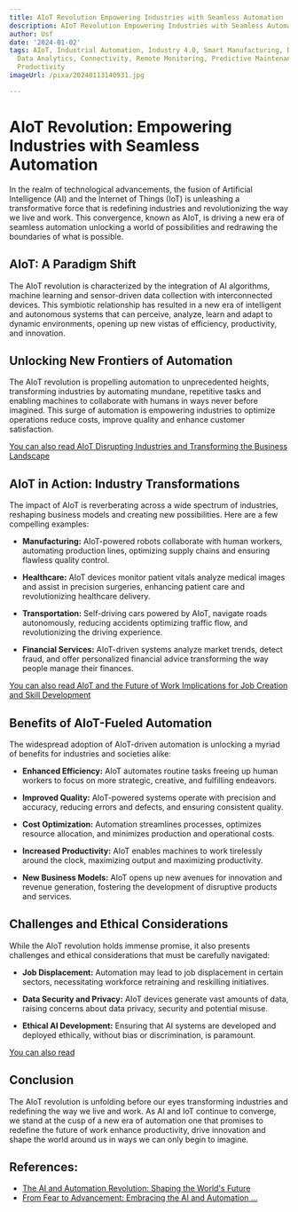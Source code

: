 ```yaml
---
title: AIoT Revolution Empowering Industries with Seamless Automation
description: AIoT Revolution Empowering Industries with Seamless Automation
author: Usf
date: '2024-01-02'
tags: AIoT, Industrial Automation, Industry 4.0, Smart Manufacturing, Digital Transformation,
  Data Analytics, Connectivity, Remote Monitoring, Predictive Maintenance, Efficiency,
  Productivity
imageUrl: /pixa/20240113140931.jpg

---
```

# AIoT Revolution: Empowering Industries with  Seamless Automation

In  the realm of  technological advancements, the fusion of Artificial Intelligence (AI) and the Internet of Things (IoT) is unleashing a transformative force that is redefining industries and revolutionizing the way we live and work. This convergence, known as AIoT, is driving a new era  of seamless automation  unlocking  a world of possibilities and redrawing the boundaries of what is possible.

## AIoT: A Paradigm Shift

The AIoT revolution is characterized by the integration of AI  algorithms, machine learning and sensor-driven  data collection with interconnected devices. This  symbiotic relationship has resulted in a new era of intelligent and autonomous systems  that can perceive, analyze, learn and adapt to dynamic environments,  opening up  new vistas of efficiency, productivity, and innovation.

## Unlocking New  Frontiers  of Automation

The AIoT  revolution is propelling automation to unprecedented heights, transforming industries by automating mundane, repetitive tasks and enabling machines to collaborate with humans in ways never before imagined. This surge of automation is empowering industries to optimize operations reduce costs, improve quality and enhance customer satisfaction.

[You can also read AIoT Disrupting Industries  and Transforming the Business Landscape](AIoT%20Disrupting%20Industries%20and%20Transforming%20the%20Business%20Landscape)


## AIoT in Action: Industry  Transformations

The impact  of AIoT is reverberating across  a wide spectrum of  industries, reshaping business  models  and creating new possibilities. Here are a few compelling examples:

- **Manufacturing:**  AIoT-powered robots  collaborate with human workers, automating production lines, optimizing supply chains and ensuring flawless quality control.

- **Healthcare:** AIoT devices monitor patient vitals analyze medical images and  assist in  precision surgeries, enhancing patient care and revolutionizing healthcare  delivery.

- **Transportation:**  Self-driving cars powered by AIoT, navigate roads autonomously, reducing accidents optimizing  traffic flow,  and revolutionizing the driving experience.

- **Financial Services:** AIoT-driven systems analyze market trends, detect fraud, and offer personalized  financial advice transforming the  way people manage their finances.

[You can also read  AIoT and the Future of Work Implications for Job Creation and Skill Development](AIoT%20and%20the%20Future%20of%20Work%20Implications%20for%20Job%20Creation%20and%20Skill%20Development)


## Benefits of AIoT-Fueled Automation

The widespread adoption of AIoT-driven  automation is unlocking a myriad of  benefits for industries and societies alike:

-  **Enhanced Efficiency:** AIoT automates routine tasks  freeing up human  workers to focus on more strategic, creative, and fulfilling endeavors.

- **Improved Quality:** AIoT-powered systems operate  with precision and accuracy, reducing errors and defects, and ensuring consistent quality.

- **Cost Optimization:** Automation streamlines processes, optimizes  resource allocation, and minimizes production and operational  costs.

- **Increased Productivity:** AIoT enables  machines to work tirelessly around the  clock, maximizing output and maximizing productivity.

-  **New Business Models:** AIoT opens up new avenues for innovation and revenue generation, fostering the development of disruptive products and services.

## Challenges and Ethical Considerations

While the AIoT revolution holds immense promise, it also presents challenges and ethical considerations that must be carefully navigated:

- **Job Displacement:** Automation may lead to job displacement in certain sectors, necessitating workforce retraining and reskilling initiatives.

- **Data Security and Privacy:** AIoT  devices generate vast amounts of data, raising concerns about data privacy, security  and potential misuse.

- **Ethical  AI  Development:** Ensuring that AI  systems are developed and deployed ethically, without bias or discrimination, is paramount.

[You can also read ]()


## Conclusion

The AIoT revolution is unfolding before our eyes transforming industries and  redefining the way we live and work. As AI and IoT continue  to converge, we stand at  the cusp of a new era of automation one that promises to redefine the future of work enhance productivity, drive  innovation and shape the world around us  in ways we  can only begin to imagine.

## References:
- [The AI and Automation Revolution: Shaping the World's Future](https://www.linkedin.com/pulse/ai-automation-revolution-shaping-worlds-future-rajashree-rao)
- [From Fear to Advancement: Embracing the AI and Automation ...](https://www.linkedin.com/pulse/from-fear-advancement-embracing-ai-automation-revolution)
